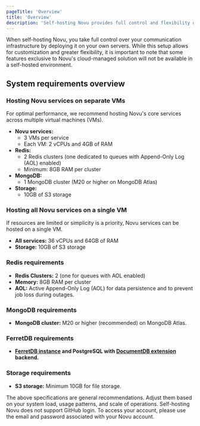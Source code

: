 ```yaml
---
pageTitle: 'Overview'
title: 'Overview'
description: 'Self-hosting Novu provides full control and flexibility over your notification infrastructure, with specific system requirements for optimal performance across VMs, Redis, MongoDB, FerretDB, and S3 storage.'
---
```


When self-hosting Novu, you take full control over your communication infrastructure by deploying it on your own servers. While this setup allows for customization and greater flexibility, it is important to note that some features exclusive to Novu's cloud-managed solution will not be available in a self-hosted environment.

## System requirements overview

### Hosting Novu services on separate VMs

For optimal performance, we recommend hosting Novu's core services across multiple virtual machines (VMs).

- **Novu services:**
  - 3 VMs per service
  - Each VM: 2 vCPUs and 4GB of RAM
- **Redis:**
  - 2 Redis clusters (one dedicated to queues with Append-Only Log (AOL) enabled)
  - Minimum: 8GB RAM per cluster
- **MongoDB:**
  - 1 MongoDB cluster (M20 or higher on MongoDB Atlas)
- **Storage:**
  - 10GB of S3 storage

### Hosting all Novu services on a single VM

If resources are limited or simplicity is a priority, Novu services can be hosted on a single VM.

- **All services:** 36 vCPUs and 64GB of RAM
- **Storage:** 10GB of S3 storage

### Redis requirements

- **Redis Clusters:** 2 (one for queues with AOL enabled)
- **Memory:** 8GB RAM per cluster
- **AOL:** Active Append-Only Log (AOL) for data persistence and to prevent job loss during outages.

### MongoDB requirements

- **MongoDB cluster:** M20 or higher (recommended) on MongoDB Atlas.

### FerretDB requirements

- **[FerretDB instance](https://docs.ferretdb.io/) and PostgreSQL with [DocumentDB extension](https://github.com/FerretDB/documentdb) backend.**

### Storage requirements

- **S3 storage:** Minimum 10GB for file storage.

<Callout type="info">
  The above specifications are general recommendations. Adjust them based on your system load, usage
  patterns, and scale of operations.
</Callout>

<Callout type="warn">
  Self-hosting Novu does not support GitHub login. To access your account, please use the email and
  password associated with your Novu account.
</Callout>
